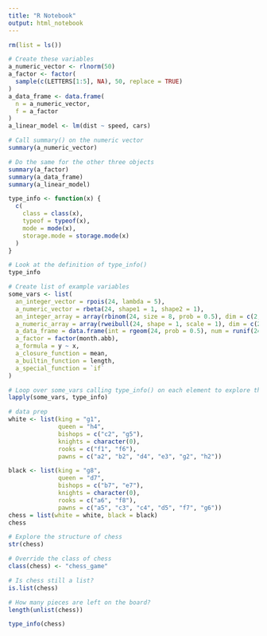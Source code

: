 ```yaml
---
title: "R Notebook"
output: html_notebook
---
```


```r
rm(list = ls())

# Create these variables
a_numeric_vector <- rlnorm(50)
a_factor <- factor(
  sample(c(LETTERS[1:5], NA), 50, replace = TRUE)
)
a_data_frame <- data.frame(
  n = a_numeric_vector,
  f = a_factor
)
a_linear_model <- lm(dist ~ speed, cars)

# Call summary() on the numeric vector
summary(a_numeric_vector)

# Do the same for the other three objects
summary(a_factor)
summary(a_data_frame)
summary(a_linear_model)
```

```r
type_info <- function(x) {
  c(
    class = class(x), 
    typeof = typeof(x), 
    mode = mode(x), 
    storage.mode = storage.mode(x)
  )
}

# Look at the definition of type_info()
type_info

# Create list of example variables
some_vars <- list(
  an_integer_vector = rpois(24, lambda = 5),
  a_numeric_vector = rbeta(24, shape1 = 1, shape2 = 1),
  an_integer_array = array(rbinom(24, size = 8, prob = 0.5), dim = c(2, 3, 4)),
  a_numeric_array = array(rweibull(24, shape = 1, scale = 1), dim = c(2, 3, 4)),
  a_data_frame = data.frame(int = rgeom(24, prob = 0.5), num = runif(24)),
  a_factor = factor(month.abb),
  a_formula = y ~ x,
  a_closure_function = mean,
  a_builtin_function = length,
  a_special_function = `if`
)

# Loop over some_vars calling type_info() on each element to explore them
lapply(some_vars, type_info)
```

```r
# data prep
white <- list(king = "g1",
              queen = "h4",
              bishops = c("c2", "g5"),
              knights = character(0),
              rooks = c("f1", "f6"),
              pawns = c("a2", "b2", "d4", "e3", "g2", "h2"))

black <- list(king = "g8",
              queen = "d7",
              bishops = c("b7", "e7"),
              knights = character(0),
              rooks = c("a6", "f8"),
              pawns = c("a5", "c3", "c4", "d5", "f7", "g6"))
chess = list(white = white, black = black)
chess
```


```r
# Explore the structure of chess
str(chess)

# Override the class of chess
class(chess) <- "chess_game"

# Is chess still a list?
is.list(chess)

# How many pieces are left on the board?
length(unlist(chess))
```

```r
type_info(chess)
```
















